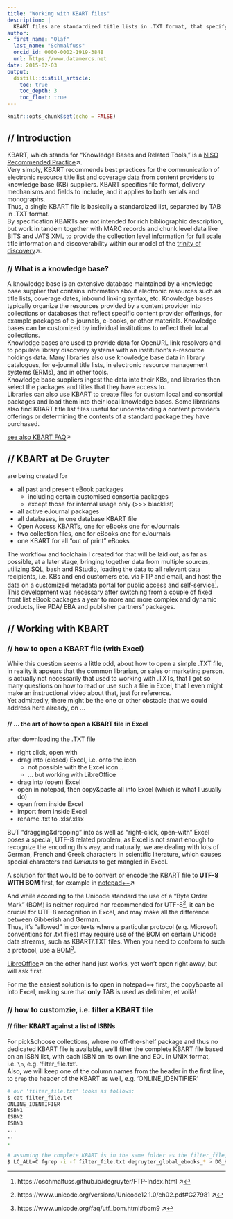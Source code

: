 ```yaml
---
title: "Working with KBART files"
description: |
  KBART files are standardized title lists in .TXT format, that specify electronic collections. This is to provide a short overview on what to expect from this metadata format and how to work with it as publisher or librarian.
author:
- first_name: "Olaf"
  last_name: "Schmalfuss"
  orcid_id: 0000-0002-1919-3848
  url: https://www.datamercs.net
date: 2015-02-03
output:
  distill::distill_article:
    toc: true
    toc_depth: 3
    toc_float: true
---
```



```r
knitr::opts_chunk$set(echo = FALSE)
```

## // Introduction
KBART, which stands for “Knowledge Bases and Related Tools,” is a [NISO Recommended Practice](https://www.niso.org/standards-committees/kbart)↗.  
Very simply, KBART recommends best practices for the communication of electronic resource title list and coverage data from content providers to knowledge base (KB) suppliers. KBART specifies file format, delivery mechanisms and fields to include, and it applies to both serials and monographs.  
Thus, a single KBART file is basically a standardized list, separated by TAB in .TXT format.  
By specification KBARTs are not intended for rich bibliographic description, but work in tandem together with MARC records and chunk level data like BITS and JATS XML to provide the collection level information for full scale title information and discoverability within our model of the [trinity of discovery](https://www.datamercs.net/posts/welcome/)↗.  

### // What is a knowledge base?
A knowledge base is an extensive database maintained by a knowledge base supplier that contains information about electronic resources such as title lists, coverage dates, inbound linking syntax, etc. Knowledge bases typically organize the resources provided by a content provider into collections or databases that reflect specific content provider offerings, for example packages of e-journals, e-books, or other materials. Knowledge bases can be customized by individual institutions to reflect their local collections.  
Knowledge bases are used to provide data for OpenURL link resolvers and to populate library discovery systems with an institution’s e-resource holdings data. Many libraries also use knowledge base data in library catalogues, for e-journal title lists, in electronic resource management systems (ERMs), and in other tools.  
Knowledge base suppliers ingest the data into their KBs, and libraries then select the packages and titles that they have access to.  
Libraries can also use KBART to create files for custom local and consortial packages and load them into their local knowledge bases. Some librarians also find KBART title list files useful for understanding a content provider’s offerings or determining the contents of a standard package they have purchased.

[see also KBART FAQ](https://www.niso.org/standards-committees/kbart/kbart-frequently-asked-questions)↗  

## // KBART at De Gruyter

are being created for

* all past and present eBook packages
  + including certain customised consortia packages
  + except those for internal usage only (>>> blacklist)
* all active eJournal packages
* all databases, in one database KBART file
* Open Access KBARTs, one for eBooks one for eJournals
* two collection files, one for eBooks one for eJournals
* one KBART for all "out of print" eBooks

The workflow and toolchain I created for that will be laid out, as far as possible, at a later stage, bringing together data from multiple sources, utilizing SQL, bash and RStudio, loading the data to all relevant data recipients, i.e. KBs and end customers etc. via FTP and email, and host the data on a customized metadata portal for public access and self-service^[https://oschmalfuss.github.io/degruyter/FTP-Index.html ↗].  
This development was necessary after switching from a couple of fixed front list eBook packages a year to more and more complex and dynamic products, like PDA/ EBA and publisher partners' packages.

## // Working with KBART

### // how to open a KBART file (with Excel)

While this question seems a little odd, about how to open a simple .TXT file, in reality it appears that the common librarian, or sales or marketing person, is actually not necessarily that used to working with .TXTs, that I got so many questions on how to read or use such a file in Excel, that I even might make an instructional video about that, just for reference.  
Yet admittedly, there might be the one or other obstacle that we could address here already, on ...

#### // ... the art of how to open a KBART file in Excel

after downloading the .TXT file

* right click, open with
* drag into (closed) Excel, i.e. onto the icon
  + not possible with the Excel icon...
  + ... but working with LibreOffice
* drag into (open) Excel 
* open in notepad, then copy&paste all into Excel (which is what I usually do)
* open from inside Excel
* import from inside Excel
* rename .txt to .xls/.xlsx

BUT “dragging&dropping” into as well as “right-click, open-with” Excel poses a special, UTF-8 related problem, as Excel is not smart enough to recognize the encoding this way, and naturally, we are dealing with lots of German, French and Greek characters in scientific literature, which causes special characters and *Umlauts* to get mangled in Excel.  
  
A solution for that would be to convert or encode the KBART file to **UTF-8 WITH BOM** first, for example in [notepad++](https://notepad-plus-plus.org/)↗  

And while according to the Unicode standard the use of a “Byte Order Mark” (BOM) is neither required nor recommended for UTF-8^[https://www.unicode.org/versions/Unicode12.1.0/ch02.pdf#G27981 ↗], it can be crucial for UTF-8 recognition in Excel, and may make all the difference between Gibberish and German.  
Thus, it’s “allowed” in contexts where a particular protocol (e.g. Microsoft conventions for .txt files) may require use of the BOM on certain Unicode data streams, such as KBART/.TXT files. When you need to conform to such a protocol, use a BOM^[https://www.unicode.org/faq/utf_bom.html#bom9 ↗].

[LibreOffice](https://www.libreoffice.org/)↗ on the other hand just works, yet won’t open right away, but will ask first.

For me the easiest solution is to open in notepad++ first, the copy&paste all into Excel, making sure that **only** TAB is used as delimiter, et voilà!

### // how to customzie, i.e. filter a KBART file

#### // filter KBART against a list of ISBNs

For pick&choose collections, where no off-the-shelf package and thus no dedicated KBART file is available, we'll filter the complete KBART file based on an ISBN list, with each ISBN on its own line and EOL in UNIX format, i.e. `\n`, e.g. 'filter_file.txt'.  
Also, we will keep one of the column names from the header in the first line, to `grep` the header of the KBART as well, e.g. 'ONLINE_IDENTIFIER'

```bash
# our 'filter_file.txt' looks as follows:
$ cat filter_file.txt
ONLINE_IDENTIFIER
ISBN1
ISBN2
ISBN3
...
..
.

# assuming the complete KBART is in the same folder as the filter_file, we'll use 'LC_ALL=C fgrep' for faster execution:
$ LC_ALL=C fgrep -i -f filter_file.txt degruyter_global_ebooks_* > DG_KBART_$(date +%F).txt

```

